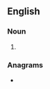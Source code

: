 ==English==

===Noun===
{{head|en|noun plural form}}

# {{plural of|tael|lang=en}}

===Anagrams===
* {{anagrams|en|Astle|Slate|Teals|Tesla|astel|laste|lates|least|leats|salet|setal|slate|stale|steal|stela|tales|teals|telas|tesla}}